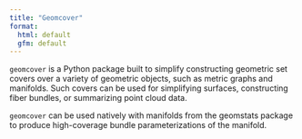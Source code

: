 ```yaml
---
title: "Geomcover"
format:
  html: default
  gfm: default
---
```


`geomcover` is a Python package built to simplify constructing geometric set covers over a variety of geometric objects, 
such as metric graphs and manifolds. Such covers can be used for simplifying surfaces, constructing fiber bundles, 
or summarizing point cloud data.

`geomcover` can be used natively with manifolds from the geomstats package to produce high-coverage 
bundle parameterizations of the manifold. 


